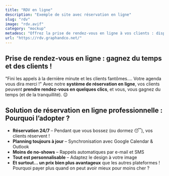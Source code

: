 ```yaml
---
title: "RDV en ligne"
description: "Exemple de site avec réservation en ligne"
slug: "rdv"
image: "rdv.avif"
category: "mockup"
metadesc: "Offrez la prise de rendez-vous en ligne à vos clients : dispo 24/7, rappels automatiques, planning synchronisé, design personnalisé et prix imbattable."
url: "https://rdv.graphandco.net/"
---
```


## Prise de rendez-vous en ligne : gagnez du temps et des clients !

"Fini les appels à la dernière minute et les clients fantômes.... Votre agenda vous dira merci !"
Avec notre **système de réservation en ligne**, vos clients peuvent **prendre rendez-vous en quelques clics**, et vous, vous gagnez du temps (et de la tranquillité). 😌

## Solution de réservation en ligne professionnelle : Pourquoi l’adopter ?

- **Réservation 24/7** – Pendant que vous bossez (ou dormez 😴), vos clients réservent !
- **Planning toujours à jour** – Synchronisation avec Google Calendar & Outlook
- **Moins de no-shows** – Rappels automatiques par e-mail et SMS
- **Tout est personnalisable** – Adaptez le design à votre image
- **Et surtout… un prix bien plus avantageux** que les autres plateformes ! Pourquoi payer plus quand on peut avoir mieux pour moins cher ?
